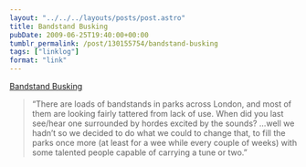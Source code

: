 ```yaml
---
layout: "../../../layouts/posts/post.astro"
title: Bandstand Busking
pubDate: 2009-06-25T19:40:00+00:00
tumblr_permalink: /post/130155754/bandstand-busking
tags: ["linklog"]
format: "link"
---
```


[Bandstand Busking][1]

> &ldquo;There are loads of bandstands in parks across London, and most of them are looking fairly tattered from lack of use. When did you last see/hear one surrounded by hordes excited by the sounds? &hellip;well we hadn&rsquo;t so we decided to do what we could to change that, to fill the parks once more (at least for a wee while every couple of weeks) with some talented people capable of carrying a tune or two.&rdquo;

[1]: http://bandstandbusking.com/

